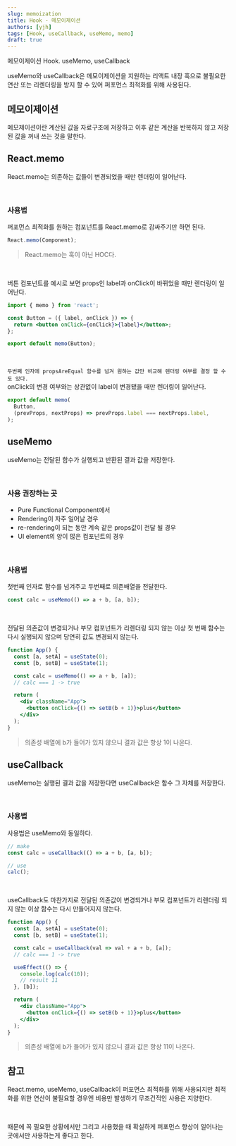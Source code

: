 ```yaml
---
slug: memoization
title: Hook - 메모이제이션
authors: [yjh]
tags: [Hook, useCallback, useMemo, memo]
draft: true
---
```


<div className="preview">메모이제이션 Hook. useMemo, useCallback</div>

<!--truncate-->

useMemo와 useCallback은 메모이제이션을 지원하는 리액트 내장 훅으로 불필요한 연산 또는 리렌더링을 방지 할 수 있어 퍼포먼스 최적화를 위해 사용된다.

## 메모이제이션

메모제이션이란 계산된 값을 자료구조에 저장하고 이후 같은 계산을 반복하지 않고 저장된 값을 꺼내 쓰는 것을 말한다.

## React.memo

React.memo는 의존하는 값들이 변경되었을 때만 렌더링이 일어난다.

<br />

### 사용법

퍼포먼스 최적화를 원하는 컴포넌트를 React.memo로 감싸주기만 하면 된다.

```jsx
React.memo(Component);
```

> React.memo는 훅이 아닌 HOC다.

<br />

버튼 컴포넌트를 예시로 보면 props인 label과 onClick이 바뀌었을 때만 렌더링이 일어난다.

```jsx
import { memo } from 'react';

const Button = ({ label, onClick }) => {
  return <button onClick={onClick}>{label}</button>;
};

export default memo(Button);
```

<br />

`두번째 인자에 propsAreEqual 함수를 넘겨 원하는 값만 비교해 렌더링 여부를 결정 할 수도 있다.`  
onClick의 변경 여부와는 상관없이 label이 변경됐을 때만 렌더링이 일어난다.

```jsx
export default memo(
  Button,
  (prevProps, nextProps) => prevProps.label === nextProps.label,
);
```

## useMemo

useMemo는 전달된 함수가 실행되고 반환된 결과 값을 저장한다.

<br />

### 사용 권장하는 곳

- Pure Functional Component에서
- Rendering이 자주 일어날 경우
- re-rendering이 되는 동안 계속 같은 props값이 전달 될 경우
- UI element의 양이 많은 컴포넌트의 경우

<br />

### 사용법

첫번째 인자로 함수를 넘겨주고 두번째로 의존배열을 전달한다.

```jsx
const calc = useMemo(() => a + b, [a, b]);
```

<br />

전달된 의존값이 변경되거나 부모 컴포넌트가 리렌더링 되지 않는 이상 첫 번째 함수는 다시 실행되지 않으며 당연히 값도 변경되지 않는다.

<!-- 버튼을 눌러 b 값을 증가 시킨다고 하더라도 의존 배열에 b가 들어가 있지 않음으로 calc 결과값은 처음 결과 값인 1이 나온다. -->

```jsx
function App() {
  const [a, setA] = useState(0);
  const [b, setB] = useState(1);

  const calc = useMemo(() => a + b, [a]);
  // calc === 1 -> true

  return (
    <div className="App">
      <button onClick={() => setB(b + 1)}>plus</button>
    </div>
  );
}
```

> 의존성 배열에 b가 들어가 있지 않으니 결과 값은 항상 1이 나온다.

## useCallback

useMemo는 실행된 결과 값을 저장한다면 useCallback은 함수 그 자체를 저장한다.

<br />

### 사용법

사용법은 useMemo와 동일하다.

```jsx
// make
const calc = useCallback(() => a + b, [a, b]);

// use
calc();
```

<br />

useCallback도 마찬가지로 전달된 의존값이 변경되거나 부모 컴포넌트가 리렌더링 되지 않는 이상 함수는 다시 만들어지지 않는다.

<!-- 버튼을 눌러 b 값을 증가 시킨다고 하더라도 의존 배열에 b가 들어가 있지 않음으로 calc 결과값은 처음 결과 값인 1이 나온다. -->

```jsx
function App() {
  const [a, setA] = useState(0);
  const [b, setB] = useState(1);

  const calc = useCallback(val => val + a + b, [a]);
  // calc === 1 -> true

  useEffect(() => {
    console.log(calc(10));
    // result 11
  }, [b]);

  return (
    <div className="App">
      <button onClick={() => setB(b + 1)}>plus</button>
    </div>
  );
}
```

> 의존성 배열에 b가 들어가 있지 않으니 결과 값은 항상 11이 나온다.

## 참고

React.memo, useMemo, useCallback이 퍼포면스 최적화를 위해 사용되지만 최적화를 위한 연산이 불필요할 경우엔
비용만 발생하기 무조건적인 사용은 지양한다.

<br />

때문에 꼭 필요한 상황에서만 그리고 사용했을 때 확실하게 퍼포먼스 향상이 일어나는 곳에서만 사용하는게 좋다고 한다.

<!--
## asdfas

메모제이션이란 계산된 값을 자료구조에 저장하고 이후 같은 계산을 반복하지 않고 계산된 값을 꺼내 쓰는 것을 말한다.

## asdfas

메모제이션이란 계산된 값을 자료구조에 저장하고 이후 같은 계산을 반복하지 않고 계산된 값을 꺼내 쓰는 것을 말한다. -->

<!-- https://thisblogfor.me/react/hooks_memoization/ -->

<!-- https://react.vlpt.us/basic/19-React.memo.html -->
